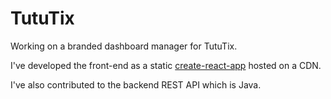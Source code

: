 
# TutuTix

Working on a branded dashboard manager for TutuTix.

I've developed the front-end as a static [create-react-app](https://github.com/facebook/create-react-app) hosted on a CDN.

I've also contributed to the backend REST API which is Java.

<TutuTixImages />
